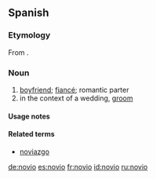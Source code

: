 ==Spanish==

===Etymology===
From {{L.}} {{term|novus||new}}.

===Noun===
{{es-noun-mf|feminine=novia}}

#[[boyfriend]]; [[fiancé]]; romantic parter
#in the context of a wedding, [[groom]]

====Usage notes====
{{es-note-noun-mf}}

====Related terms====
*[[noviazgo]] {{m}}

[[de:novio]]
[[es:novio]]
[[fr:novio]]
[[id:novio]]
[[ru:novio]]